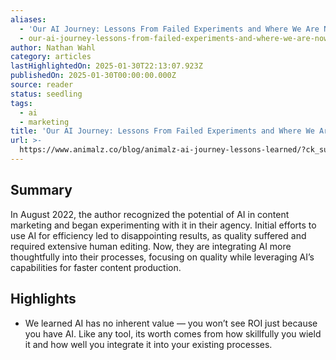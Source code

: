 ```yaml
---
aliases:
  - 'Our AI Journey: Lessons From Failed Experiments and Where We Are Now'
  - our-ai-journey-lessons-from-failed-experiments-and-where-we-are-now
author: Nathan Wahl
category: articles
lastHighlightedOn: 2025-01-30T22:13:07.923Z
publishedOn: 2025-01-30T00:00:00.000Z
source: reader
status: seedling
tags:
  - ai
  - marketing
title: 'Our AI Journey: Lessons From Failed Experiments and Where We Are Now'
url: >-
  https://www.animalz.co/blog/animalz-ai-journey-lessons-learned/?ck_subscriber_id=2233930372&utm_source=convertkit&utm_medium=email&utm_campaign=Our%20AI%20Journey:%20From%20Failed%20Experiments%20to%20Real%20Results%20%F0%9F%94%AC%20-%2016447288
---
```

## Summary

In August 2022, the author recognized the potential of AI in content marketing and began experimenting with it in their agency. Initial efforts to use AI for efficiency led to disappointing results, as quality suffered and required extensive human editing. Now, they are integrating AI more thoughtfully into their processes, focusing on quality while leveraging AI’s capabilities for faster content production.

## Highlights

- We learned AI has no inherent value — you won’t see ROI just because you have AI. Like any tool, its worth comes from how skillfully you wield it and how well you integrate it into your existing processes.
